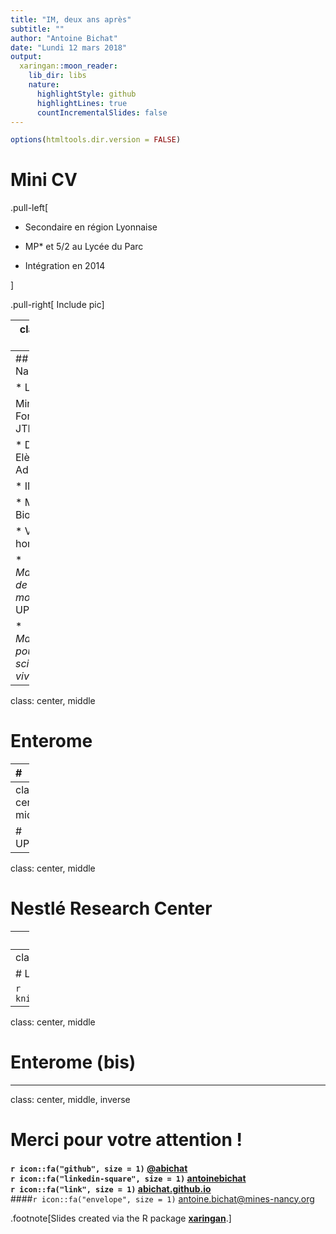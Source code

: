 ```yaml
---
title: "IM, deux ans après"
subtitle: ""
author: "Antoine Bichat"
date: "Lundi 12 mars 2018"
output:
  xaringan::moon_reader:
    lib_dir: libs
    nature:
      highlightStyle: github
      highlightLines: true
      countIncrementalSlides: false
---
```


```r
options(htmltools.dir.version = FALSE)
```

# Mini CV

.pull-left[

* Secondaire en région Lyonnaise
 
* MP* et 5/2 au Lycée du Parc

* Intégration en 2014

]


.pull-right[
Include pic
]

---
class: center, middle

# Mines Nancy

```r
knitr::include_graphics("https://slides.yihui.name/gif/impossible-parking.gif")
```

---
## Vie à Mines Nancy

* Les assos

Mines Tank - Forum - RDD - JTM

  * Délégué 
  * Elève Administrateur 
  
* IM 

* Mineure Biologie 

* Voeux de 3A hors-école
  
  * _Mathématques de la modélisation_, UPMC 
  
  * _Mathématiques pour les sciences du vivant_, Saclay

---
class: center, middle

# Enterome

---
# 

---
class: center, middle

# UPMC


---
class: center, middle

# Nestlé Research Center


---
class: center, middle

# Thèse CIFRE

---
class: center, middle

# LaMME

```r
knitr::include_graphics("logo_lamme.svg")
```

---
class: center, middle

# Enterome (bis)


---
class: center, middle, inverse

# Merci pour votre attention !

#### `r icon::fa("github", size = 1)` <a href="https://github.com/abichat" target="_blank">@abichat</a>
<div style = "margin-top: -20px"></div>
#### `r icon::fa("linkedin-square", size = 1)` <a href="https://www.linkedin.com/in/antoinebichat" target="_blank">antoinebichat</a>
<div style = "margin-top: -20px"></div>
#### `r icon::fa("link", size = 1)` <a href="https://abichat.github.io" target="_blank">abichat.github.io</a>
<div style = "margin-top: -20px"></div>
####`r icon::fa("envelope", size = 1)` <a href="mailto:antoine.bichat@mines-nancy.org?subject=Science%20Communication%20with%20R">antoine.bichat@mines-nancy.org</a>


.footnote[Slides created via the R package [**xaringan**](https://github.com/yihui/xaringan).]
